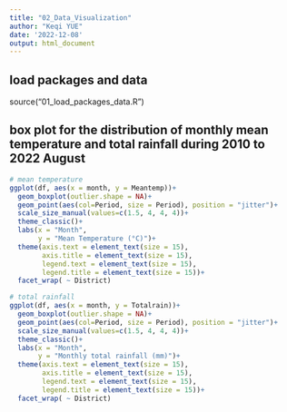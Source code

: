---
title: "02_Data_Visualization"
author: "Keqi YUE"
date: '2022-12-08'
output: html_document
---
## load packages and data
source("01_load_packages_data.R")

## box plot for the distribution of monthly mean temperature and total rainfall during 2010 to 2022 August
```{r}
# mean temperature
ggplot(df, aes(x = month, y = Meantemp))+
  geom_boxplot(outlier.shape = NA)+
  geom_point(aes(col=Period, size = Period), position = "jitter")+
  scale_size_manual(values=c(1.5, 4, 4, 4))+
  theme_classic()+
  labs(x = "Month",
       y = "Mean Temperature (°C)")+
  theme(axis.text = element_text(size = 15),
        axis.title = element_text(size = 15),
        legend.text = element_text(size = 15),
        legend.title = element_text(size = 15))+
  facet_wrap( ~ District)
```

```{r}
# total rainfall
ggplot(df, aes(x = month, y = Totalrain))+
  geom_boxplot(outlier.shape = NA)+
  geom_point(aes(col=Period, size = Period), position = "jitter")+
  scale_size_manual(values=c(1.5, 4, 4, 4))+
  theme_classic()+
  labs(x = "Month",
       y = "Monthly total rainfall (mm)")+
  theme(axis.text = element_text(size = 15),
        axis.title = element_text(size = 15),
        legend.text = element_text(size = 15),
        legend.title = element_text(size = 15))+
  facet_wrap( ~ District)
```

